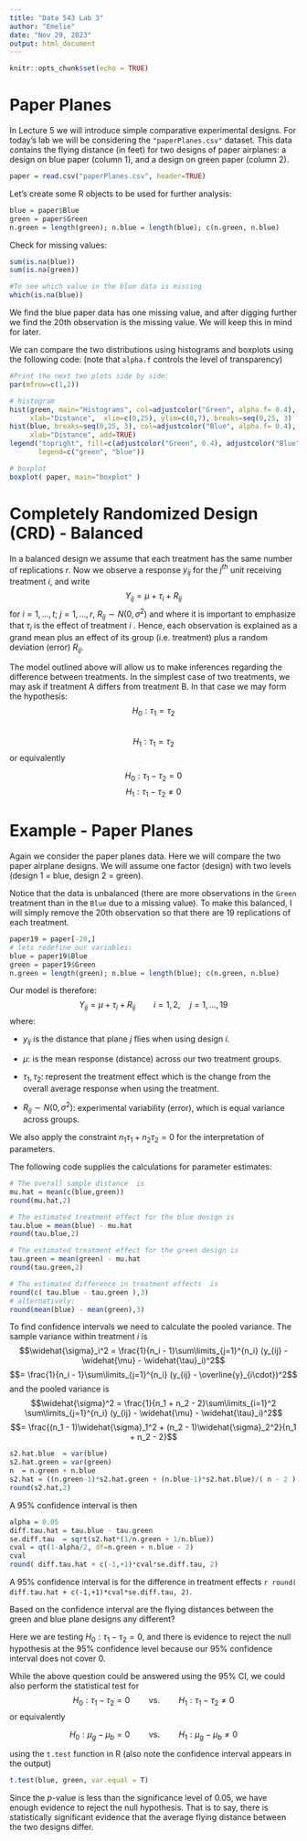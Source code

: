 ```yaml
---
title: "Data 543 Lab 3"
author: "Emelie"
date: "Nov 29, 2023"
output: html_document
---
```


```r
knitr::opts_chunk$set(echo = TRUE)
```

# Paper Planes

In Lecture 5 we will introduce simple comparative experimental designs. For today's lab we will be considering the `"paperPlanes.csv"` dataset.  This data contains the flying distance (in feet) for two designs of paper airplanes: a design on blue paper (column 1), and a design on green paper (column 2). 
```r
paper = read.csv("paperPlanes.csv", header=TRUE)
```

Let's create some R objects to be used for further analysis:

```r
blue = paper$Blue
green = paper$Green
n.green = length(green); n.blue = length(blue); c(n.green, n.blue)
```

Check for missing values:

```r
sum(is.na(blue))
sum(is.na(green))

#To see which value in the blue data is missing
which(is.na(blue))
```
We find the blue paper data has one missing value, and after digging further we find the 20th observation is the missing value. We will keep this in mind for later.


We can compare the two distributions using histograms and boxplots using the following code: (note that `alpha.f` controls the level of transparency)
```r
#Print the next two plots side by side:
par(mfrow=c(1,2))

# histogram
hist(green, main="Histograms", col=adjustcolor("Green", alpha.f= 0.4), 
     xlab="Distance",  xlim=c(0,25), ylim=c(0,7), breaks=seq(0,25, 3) )
hist(blue, breaks=seq(0,25, 3), col=adjustcolor("Blue", alpha.f= 0.4), 
     xlab="Distance", add=TRUE)
legend("topright", fill=c(adjustcolor("Green", 0.4), adjustcolor("Blue", 0.4)),
       legend=c("green", "blue"))

# boxplot
boxplot( paper, main="boxplot" )
```




# Completely Randomized Design (CRD) - Balanced
In a balanced design we assume that each treatment has the same number of replications $r$. Now we observe a response $y_{ij}$ for the $j^{th}$ unit receiving treatment $i$, and write
$$Y_{ij} = \mu + \tau_i + R_{ij}$$
for $i = 1, ..., t$; $j = 1, ..., r$, $R_{ij} \sim N(0,\sigma^2)$ and where it is important to emphasize that  $\tau_i$ is the effect of treatment $i$ \textbf{relative to the overall mean $\mu$}.
Hence, each observation is explained as a grand mean plus an effect of its group (i.e.
treatment) plus a random deviation (error) $R_{ij}$.

The model outlined above will allow us to make inferences regarding the difference between treatments.  In the simplest case of two treatments, we may ask if treatment A differs from treatment B.  In that case we may form the hypothesis:
$$H_0: \tau_1=\tau_2$$   
$$H_1:  \tau_1=\tau_2$$
or equivalently

$$H_0: \tau_1-\tau_2=0$$
$$H_1:  \tau_1-\tau_2\neq 0$$


# Example - Paper Planes

Again we consider the paper planes data. Here we will compare the two paper airplane designs. We will assume one factor (design) with two levels (design 1 = blue, design 2 = green).  

Notice that the data is unbalanced (there are more observations in the `Green` treatment than in the `Blue` due to a missing value).  To make this balanced, I will simply remove the 20th observation so that there are 19 replications of each treatment.
```r
paper19 = paper[-20,]
# lets redefine our variables: 
blue = paper19$Blue
green = paper19$Green
n.green = length(green); n.blue = length(blue); c(n.green, n.blue)
```

Our model is therefore:
$$Y_{ij} = \mu + \tau_i + R_{ij} \qquad i = 1, 2, \quad j = 1, ..., 19 $$
where:

- $y_{ij}$ is the distance that plane $j$ flies when using design $i$. 

- $\mu$: is the mean response (distance) across our two treatment groups.

- $\tau_1, \tau_2$: represent the treatment effect which is the change from the overall average response when using the treatment.  

- $R_{ij} \sim N(0,\sigma^2)$: experimental variability (error), which is equal variance across groups.

We also apply the constraint $n_1\tau_1 + n_2\tau_2 = 0$ for the interpretation of parameters. 

The following code supplies the calculations for parameter estimates:
```r
# The overall sample distance  is 
mu.hat = mean(c(blue,green))
round(mu.hat,2)

# The estimated treatment effect for the blue design is 
tau.blue = mean(blue) - mu.hat
round(tau.blue,2)

# The estimated treatment effect for the green design is 
tau.green = mean(green) - mu.hat
round(tau.green,2)

# The estimated difference in treatment effects  is 
round(c( tau.blue - tau.green ),3)
# alternatively:
round(mean(blue) - mean(green),3)
```

To find confidence intervals we need to calculate the pooled variance.  The sample variance within treatment $i$ is 
$$\widehat{\sigma}_i^2 = \frac{1}{n_i - 1}\sum\limits_{j=1}^{n_i} (y_{ij} - \widehat{\mu} - \widehat{\tau}_i)^2$$ $$= \frac{1}{n_i - 1}\sum\limits_{j=1}^{n_i} (y_{ij} - \overline{y}_{i\cdot})^2$$ 
and the pooled variance is
$$\widehat{\sigma}^2 = \frac{1}{n_1 + n_2 - 2}\sum\limits_{i=1}^2 \sum\limits_{j=1}^{n_i} (y_{ij} - \widehat{\mu} - \widehat{\tau}_i)^2$$ $$= \frac{(n_1 - 1)\widehat{\sigma}_1^2 + (n_2 - 1)\widehat{\sigma}_2^2}{n_1 + n_2 - 2}$$


```r
s2.hat.blue  = var(blue)
s2.hat.green = var(green)
n  = n.green + n.blue
s2.hat = ((n.green-1)*s2.hat.green + (n.blue-1)*s2.hat.blue)/( n - 2 )
round(s2.hat,2)
```

A 95% confidence interval is then
```r
alpha = 0.05
diff.tau.hat = tau.blue - tau.green
se.diff.tau  = sqrt(s2.hat*(1/n.green + 1/n.blue))
cval = qt(1-alpha/2, df=n.green + n.blue - 2)
cval 
round( diff.tau.hat + c(-1,+1)*cval*se.diff.tau, 2)
```
A 95% confidence interval is for the difference in treatment effects `r round( diff.tau.hat + c(-1,+1)*cval*se.diff.tau, 2)`.


Based on the confidence interval are the flying distances between the green and blue plane designs any different? 

Here we are testing $H_0: \tau_1 - \tau_2 = 0$, and there is evidence to reject the null hypothesis at the 95\% confidence level because our 95\% confidence interval does not cover 0.

While the above question could be answered using the 95\% CI, we could also perform the statistical test for 
$$H_0 : \tau_1-\tau_2=0  \quad \quad  \text{vs.} \quad \quad H_1:  \tau_1-\tau_2\neq 0 $$ or equivalently

$$H_0: \mu_g-\mu_b=0 \quad \quad \text{vs.} \quad \quad H_1:  \mu_g-\mu_b\neq 0$$

using the `t.test` function in R (also note the confidence interval appears in the output)
```r
t.test(blue, green, var.equal = T)
```

Since the $p$-value is less than the significance level of 0.05, we have enough evidence to reject the null hypothesis. That is to say, there is statistically significant evidence that the average flying distance between the two designs differ.



